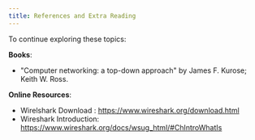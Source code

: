 ```yaml
---
title: References and Extra Reading
---
```


To continue exploring these topics:

**Books**:

- "Computer networking: a top-down approach" by James F. Kurose; Keith W. Ross.

**Online Resources**:

- Wirelshark Download : <https://www.wireshark.org/download.html>
- Wireshark Introduction: <https://www.wireshark.org/docs/wsug_html/#ChIntroWhatIs>
